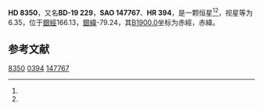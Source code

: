 {{Starbox begin
| name = HD 8350
}}
{{Starbox observe
| epoch = [[J2000.0|J2000.0]]
| constell = {{星座名待查}}<ref name=SIMBAD>{{cite web
 | url=http://simbad.u-strasbg.fr/simbad/sim-id?Ident=HR+394
 | title =Pulsating variable Star
 | publisher=Centre de Données astronomiques de Strasbourg
 | work=SIMBAD
 | accessdate=2012-07-13}}</ref><ref name=DATA>{{cite web
 | url=http://vizier.u-strasbg.fr/viz-bin/VizieR-5?-out.add=.&-source=5050&-corr=PK=HR&-out.max=9999&HR=394
 | title=VizieR Detailed Page
 | accessdate=2012-07-13
 | archive-date=2016-03-05
 | archive-url=https://web.archive.org/web/20160305030745/http://vizier.u-strasbg.fr/viz-bin/VizieR-5?-out.add=.&-source=5050&-corr=PK=HR&-out.max=9999&HR=394
 | dead-url=no
 }}</ref>
| 星官 = 
| ra = {{RA|1|22|30.5}}<ref name=SIMBAD /><ref name=DATA />
| dec = {{DEC|-19|4|53}}<ref name=SIMBAD /><ref name=DATA />
| appmag_v = 6.35<ref name=SIMBAD /><ref name=DATA />
}}
{{Starbox character
| class = F6IV<ref name=SIMBAD /><ref name=DATA />
| b-v = 0.48<ref name=SIMBAD /><ref name=DATA />
| u-b = <ref name=SIMBAD /><ref name=DATA />
| r-i = <ref name=SIMBAD /><ref name=DATA />
| variable = 
}}
{{Starbox astrometry
| radial_v = 
| prop_mo_ra = -5
| parallax = 0.008
| p_error =
}}
{{Starbox catalog
| names =BD-19 229，[[SAO星表|SAO]] 147767，[[HD星表|HD]] 8350，[[HR星表|HR]] 394}}
{{Starbox reference |Simbad=HR+394}}
{{Starbox end}}

'''HD 8350'''，又名'''BD-19 229'''，'''SAO 147767'''、'''HR 394'''，是一颗恒星<ref name=SIMBAD /><ref name=DATA />，视星等为6.35，位于[[銀道座標系|銀經]]166.13，[[銀道座標系|銀緯]]-79.24，其[[B1900.0|B1900.0]]坐标为赤經{{RA|1|17|39.5}}，赤緯{{DEC|-19|-79.24|9}}。

== 参考文献 ==
{{reflist}}

{{star-stub}}

[[Category:HD和HDE天體|8350]]
[[Category:HR天體|0394]]
[[Category:SAO天體|147767]]